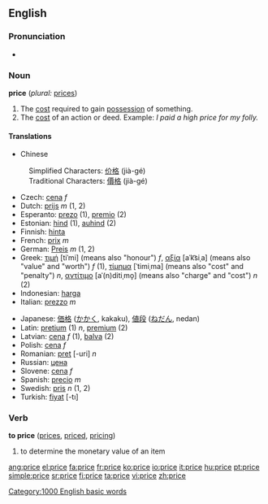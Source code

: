 {{see|Price}}
==English==

===Pronunciation===
*{{audio|en-us-price.ogg|Audio (US)}}

===Noun===
'''price'''  (''plural:'' [[prices]])
#The [[cost]] required to gain [[possession]] of something.
#The [[cost]] of an action or deed.  Example: ''I paid a high price for my folly.''


====Translations====
{{top}}
*Chinese
:Simplified Characters: [[价格]] (jià-gé)
:Traditional Characters: [[價格]] (jià-gé)
*Czech: [[cena]] ''f''
*Dutch: [[prijs]] ''m'' (1, 2)
*Esperanto: [[prezo]] (1), [[premio]] (2)
*Estonian: [[hind]] (1), [[auhind]] (2)
*Finnish: [[hinta]]
*French: [[prix]] ''m''
*German: [[Preis]] ''m'' (1, 2)
*Greek: [[τιμή]] [tiˈmi] (means also "honour") ''f'', [[αξία]] [aˈk͡siˌa] (means also "value" and "worth") ''f'' (1), [[τίμημα]] [ˈtimiˌma] (means also "cost" and "penalty") ''n'', [[αντίτιμο]] [aˈ(n)ditiˌmo̞] (means also "charge" and "cost") ''n'' (2)
*Indonesian: [[harga]]
*Italian: [[prezzo]] ''m''
{{mid}}
*Japanese: [[価格]] ([[かかく]], kakaku), [[値段]] ([[ねだん]], nedan)
*Latin: [[pretium]] (1) ''n'', [[premium]] (2)
*Latvian: [[cena]] ''f'' (1), [[balva]] (2)
*Polish: [[cena]] ''f''
*Romanian: [[preţ]] [-uri] ''n''
*Russian: [[цена]]
*Slovene: [[cena]] ''f''
*Spanish: [[precio]] ''m''
*Swedish: [[pris]] ''n'' (1, 2)
*Turkish: [[fiyat]] [-tı]
{{bottom}}

===Verb===
'''to price'''  ([[prices]], [[priced]], [[pricing]])
# to determine the monetary value of an item
[[Category:1000 English basic words]]

[[ang:price]]
[[el:price]]
[[fa:price]]
[[fr:price]]
[[ko:price]]
[[io:price]]
[[it:price]]
[[hu:price]]
[[pt:price]]
[[simple:price]]
[[sr:price]]
[[fi:price]]
[[ta:price]]
[[vi:price]]
[[zh:price]]
